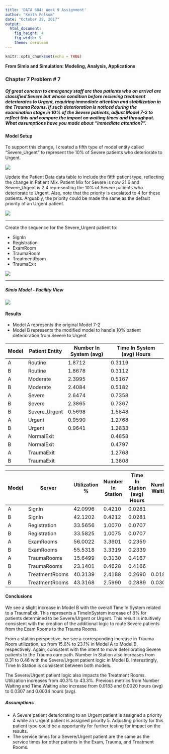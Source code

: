 ---
title: 'DATA 604: Week 9 Assignment'
author: "Keith Folsom"
date: "October 29, 2017"
output: 
  html_document: 
    fig_height: 4
    fig_width: 5
    theme: cerulean
---

```{r setup, include=FALSE}
knitr::opts_chunk$set(echo = TRUE)


```
__From Simio and Simulation: Modeling, Analysis, Applications__  


### __Chapter 7 Problem # 7__

##### Of great concern to emergency staff are thos patients who on arrival are classified Severe but whose condition before recieving treatment deteriorates to Urgent, requiring immediate attention and stabilization in the Trauma Rooms.  If such deterioration is noticed during the examination stage in 10% of the Severe patients, adjust Model 7-2 to reflect this and compare the impact on waiting times and throughput.  What assumptions have you made about "immediate attention?".


#### Model Setup

To support this change, I created a fifth type of model entity called "Severe_Urgent" to represent the 10% of Severe patients who deteriorate to Urgent.


![](https://github.com/kfolsom98/DATA604/raw/master/Week9/7.9.7A.PNG)


Update the Patient Data data table to include the fifth patient type, reflecting the change in Patient Mix. Patient Mix for Severe is now 21.6 and Severe_Urgent is 2.4 representing the 10% of Severe patients who deteriorate to Urgent.  Also, note that the priority is escalated to 4 for these patients.  Arguably, the priority could be made the same as the default priority of an Urgent patient.

![](https://github.com/kfolsom98/DATA604/raw/master/Week9/7.9.7B.PNG)

--- 

Create the sequence for the Severe_Urgent patient to:

* SignIn
* Registration  
* ExamRoom
* TraumaRoom
* TreatmentRoom
* TraumaExit


![](https://github.com/kfolsom98/DATA604/raw/master/Week9/7.9.7C.PNG)

---

##### Simio Model - Facility View  

![](https://github.com/kfolsom98/DATA604/raw/master/Week9/7.9.7D.PNG)  




#### Results

* Model A represents the original Model 7-2 
* Model B represents the modified model to handle 10% patient deterioration from Severe to Urgent  



Model |  Patient Entity |   Number In System (avg) | Time In System (avg) Hours   
-------|---------|--------------------|---------------------------|
A      | Routine | 1.8712    |  0.3119
B      | Routine | 1.8678    |  0.3112    
A      | Moderate| 2.3995    |  0.5167
B      | Moderate| 2.4084    |  0.5182
A      | Severe |  2.6474 |  0.7358
B      | Severe |  2.3865 |  0.7367  
B      | Severe_Urgent |  0.5698  |  1.5848  
A      | Urgent |  0.9590  |  1.2768
B      | Urgent |  0.9641  |  1.2833  
A      | NormalExit|     |  0.4858
B      | NormalExit|     |  0.4797
A      | TraumaExit|     |  1.2768
B      | TraumaExit|     |  1.3808
    



Model |  Server  |   Utilization %   | Number In Station |  Time In Station (avg) Hours | Number Waiting | Time Waiting 
-------|---------|------------------|------------------ |------------------------------|----------------|----------------  
A      | SignIn | 42.0996    | 0.4210 |  0.0281 |   |     
B      | SignIn | 42.1202    |    0.4212 |  0.0281 |   |      
A      | Registration| 33.5656    | 1.0070 | 0.0707   |   |   
B      | Registration| 33.5825      | 1.0075 |  0.0707  |   |     
A      | ExamRooms| 56.0022    | 3.3601 |  0.2359 |   |   
B      | ExamRooms| 55.5318    | 3.3319 | 0.2339   |   |   
A      | TraumaRooms| 15.6499    | 0.3130 |  0.4167   |   |   
B      | TraumaRooms| 23.1401     | 0.4628 |  0.4166  |   |   
A      | TreatmentRooms| 40.3139    | 2.4188 |  0.2690  | 0.0183 | 0.0020
B      | TreatmentRooms| 43.3168    | 2.5990 |   0.2889  | 0.0307 | 0.0034


#### Conclusions  

We see a slight increase in Model B with the overall Time In System related to a TraumaExit. This represents a TimeInSystem increase of 8% for patients determined to be Severe/Urgent or Urgent.  This result is intuitively consistent with the creation of the additional logic to route Severe patients from the Exam Rooms to the Trauma Rooms.

From a station perspective, we see a corresponding increase in Trauma Room utilization, up from 15.6% to 23.1% in Model A to Model B, respectively. Again, consistent with the intent to move deteriorating Severe patients to the Trauma care path.  Number In Station also increases from 0.31 to 0.46 with the Severe/Urgent patient logic in Model B.  Interestingly, Time In Station is consistent between both models.

The Severe/Urgent patient logic also impacts the Treatment Rooms.  Utilization increases from 40.3% to 43.3%.  Previous metrics from Number Waiting and Time Waiting also increase from 0.0183 and 0.0020 hours (avg) to 0.0307 and 0.0034 hours (avg).


##### Assumptions

* A Severe patient deteriorating to an Urgent patient is assigned a priority 4 while an Urgent patient is assigned priority 5.  Adjusting priority for this patient type could be a opportunity for further testing for impact on the results.
* The service times for a Severe/Urgent patient are the same as the service times for other patients in the Exam, Trauma, and Treatment Rooms.  

